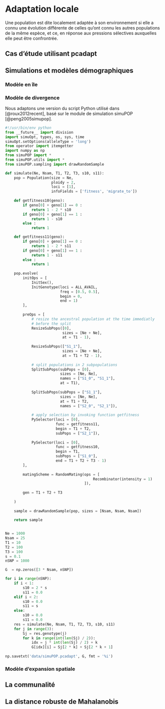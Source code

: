 # Adaptation locale

Une population est dite localement adaptée à son environnement si elle a connu une évolution différente de celles qu'ont connu les autres populations de la même espèce, et ce, en réponse aux pressions sélectives auxquelles elle peut être confrontrée.

## Cas d'étude utilisant pcadapt

## Simulations et modèles démographiques

### Modèle en île

### Modèle de divergence

Nous adaptons une version du script Python utilisé dans [@roux2012recent], basé sur le module de simulation simuPOP [@peng2005simupop].

```python
#!/usr/bin/env python
from __future__ import division
import simuOpt, types, os, sys, time
simuOpt.setOptions(alleleType = 'long')
from operator import itemgetter
import numpy as np
from simuPOP import *
from simuPOP.utils import *
from simuPOP.sampling import drawRandomSample

def simulate(Ne, Nsam, T1, T2, T3, s10, s11):
    pop = Population(size = Ne, 
                     ploidy = 2, 
                     loci = [1], 
                     infoFields = ['fitness', 'migrate_to'])
                     
    def getfitness10(geno):
        if geno[0] + geno[1] == 0 :
            return 1 - 2 * s10
        if geno[0] + geno[1] == 1 :
            return 1 - s10
        else :
            return 1

    def getfitness11(geno):
        if geno[0] + geno[1] == 0 :
            return 1 - 2 * s11
        if geno[0] + geno[1] == 1 :
            return 1 - s11
        else :
            return 1
            
    pop.evolve( 
        initOps = [
            InitSex(),
            InitGenotype(loci = ALL_AVAIL, 
                         freq = [0.5, 0.5],  
                         begin = 0, 
                         end = 1)
        ],
        
        preOps = [
            # resize the ancestral population at the time immediatly 
            # before the split
            ResizeSubPops([0], 
                          sizes = [Ne + Ne], 
                          at = T1 - 1),
                              
            ResizeSubPops(["S1_1"], 
                          sizes = [Ne + Ne], 
                          at = T1 + T2 - 1),
                              
            # split populations in 2 subpopulations 
            SplitSubPops(subPops = [0], 
                         sizes = [Ne, Ne], 
                         names = ["S1_0", "S1_1"], 
                         at = T1),
                             
            SplitSubPops(subPops = ["S1_1"], 
                         sizes = [Ne, Ne], 
                         at = T1 + T2, 
                         names = ["S2_0", "S2_1"]),
                         
            # apply selection by invoking function getfitness
            PySelector(loci = [0], 
                       func = getfitness11, 
                       begin = T1 + T2,
                       subPops = ["S2_1"]),
                   
            PySelector(loci = [0],
                       func = getfitness10, 
                       begin = T1, 
                       subPops = ["S1_0"], 
                       end = T1 + T2 + T3 - 1)
        ],
        
        matingScheme = RandomMating(ops = [
                                        Recombinator(intensity = 1)
                                    ]),
                       
        gen = T1 + T2 + T3 
      
    )
    
    sample = drawRandomSample(pop, sizes = [Nsam, Nsam, Nsam])
    
    return sample

    
Ne = 1000
Nsam = 25
T1 = 10
T2 = 100
T3 = 100
s = 0.1
nSNP = 1000

G  = np.zeros([3 * Nsam, nSNP])

for i in range(nSNP):
    if i < 1:
        s10 = 2 * s
        s11 = 0.0
    elif i < 2:
        s10 = 0.0
        s11 = s
    else:
        s10 = 0.0
        s11 = 0.0
    res = simulate(Ne, Nsam, T1, T2, T3, s10, s11)
    for j in range(3):
        Sj = res.genotype(j)
        for k in range(int(len(Sj) / 2)):
            idx = j * int(len(Sj) / 2) + k 
            G[idx][i] = Sj[2 * k] + Sj[2 * k + 1]
            
np.savetxt('data/simuPOP.pcadapt', G, fmt = '%i')
```

### Modèle d'expansion spatiale

## La communalité

\newpage

\includepdf[pages=-]{article/msv334.pdf}

\newpage

## La distance robuste de Mahalanobis

\newpage

\includepdf[pages=-]{article/Luu_et_al-2017-Molecular_Ecology_Resources.pdf}

\newpage
